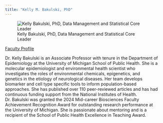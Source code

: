 ```yaml
---
title: "Kelly M. Bakulski, PhD"
---
```

::: {.grid}

::: {.g-col-6}
![Kelly Bakulski, PhD, Data Management and Statistical Core Leader](../images/bakulski_kelly.png)
:::

::: {.g-col-6}
[Faculty Profile](https://sph.umich.edu/faculty-profiles/bakulski-kelly.html)      

Dr. Kelly Bakulski is an Associate Professor with tenure in the Department of Epidemiology at the University of Michigan School of Public Health. She is a molecular epidemiologist and environmental health scientist who investigates the roles of environmental chemicals, epigenetics, and genetics in the etiology of neurological diseases. Her team develops biomarker and cell type specific tools to inform population-based approaches. She has published over 110 peer-reviewed articles and has had continuous funding support from the National Institutes of Health. Dr. Bakulski was granted the 2024 Mid-career Biosciences Faculty Achievement Recognition Award for outstanding research performance at the University of Michigan. She is passionate about mentoring and is a recipient of the School of Public Health Excellence in Teaching Award. 

:::
:::